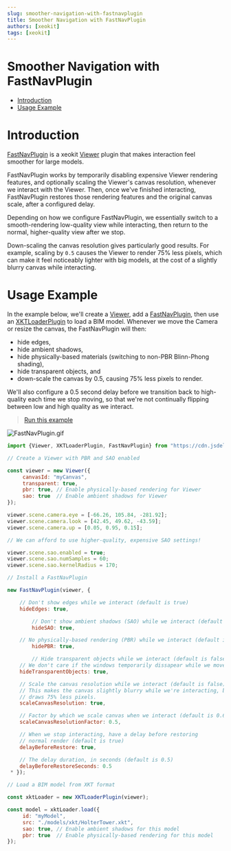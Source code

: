 ```yaml
---
slug: smoother-navigation-with-fastnavplugin
title: Smoother Navigation with FastNavPlugin
authors: [xeokit]
tags: [xeokit]
---
```


# Smoother Navigation with FastNavPlugin

- [Introduction](#introduction)
- [Usage Example](#usage-example)

# Introduction

[FastNavPlugin](https://xeokit.github.io/xeokit-sdk/docs/class/src/plugins/FastNavPlugin/FastNavPlugin.js~FastNavPlugin.html) is a xeokit [Viewer](https://xeokit.github.io/xeokit-sdk/docs/class/src/viewer/Viewer.js~Viewer.html) plugin that makes interaction feel smoother for large models.

FastNavPlugin works by temporarily disabling expensive Viewer rendering features, and optionally scaling the Viewer's canvas resolution, whenever we interact with the Viewer. Then, once we've finished interacting, FastNavPlugin restores those rendering features and the original canvas scale, after a configured delay.

Depending on how we configure FastNavPlugin, we essentially switch to a smooth-rendering low-quality view while interacting, then return to the normal, higher-quality view after we stop.

Down-scaling the canvas resolution gives particularly good results. For example, scaling by `0.5` causes the Viewer to render 75% less pixels, which can make it feel noticeably lighter with big models, at the cost of a slightly blurry canvas while interacting.

# Usage Example

In the example below, we'll create a [Viewer](https://xeokit.github.io/xeokit-sdk/docs/class/src/viewer/Viewer.js~Viewer.html), add a [FastNavPlugin](https://xeokit.github.io/xeokit-sdk/docs/class/src/plugins/FastNavPlugin/FastNavPlugin.js~FastNavPlugin.html), then use an [XKTLoaderPlugin](https://xeokit.github.io/xeokit-sdk/docs/class/src/plugins/XKTLoaderPlugin/XKTLoaderPlugin.js~XKTLoaderPlugin.html) to load a BIM model. Whenever we move the Camera or resize the canvas, the FastNavPlugin will then:

- hide edges,
- hide ambient shadows,
- hide physically-based materials (switching to non-PBR Blinn-Phong shading),
- hide transparent objects, and
- down-scale the canvas by 0.5, causing 75% less pixels to render.

We'll also configure a 0.5 second delay before we transition back to high-quality each time we stop moving, so that we're not continually flipping between low and high quality as we interact.


> [Run this example](https://xeokit.github.io/xeokit-sdk/examples/#performance_FastNavPlugin)

![FastNavPlugin.gif](./attachments/FastNavPlugin.gif)

```js
import {Viewer, XKTLoaderPlugin, FastNavPlugin} from "https://cdn.jsdelivr.net/npm/@xeokit/xeokit-sdk/dist/xeokit-sdk.es.min.js";

// Create a Viewer with PBR and SAO enabled

const viewer = new Viewer({
     canvasId: "myCanvas",
     transparent: true,
     pbr: true, // Enable physically-based rendering for Viewer
     sao: true  // Enable ambient shadows for Viewer
});

viewer.scene.camera.eye = [-66.26, 105.84, -281.92];
viewer.scene.camera.look = [42.45, 49.62, -43.59];
viewer.scene.camera.up = [0.05, 0.95, 0.15];

// We can afford to use higher-quality, expensive SAO settings!

viewer.scene.sao.enabled = true;
viewer.scene.sao.numSamples = 60;
viewer.scene.sao.kernelRadius = 170;

// Install a FastNavPlugin

new FastNavPlugin(viewer, {

    // Don't show edges while we interact (default is true)
    hideEdges: true,

		// Don't show ambient shadows (SAO) while we interact (default is true)
		hideSAO: true,

    // No physically-based rendering (PBR) while we interact (default is true)
		hidePBR: true,

		// Hide transparent objects while we interact (default is false)
    // We don't care if the windows temporarily dissapear while we move around.
    hideTransparentObjects: true,

    // Scale the canvas resolution while we interact (default is false).
    // This makes the canvas slightly blurry while we're interacting, but
    // draws 75% less pixels.
    scaleCanvasResolution: true,

    // Factor by which we scale canvas when we interact (default is 0.6)
    scaleCanvasResolutionFactor: 0.5,

    // When we stop interacting, have a delay before restoring
    // normal render (default is true)
    delayBeforeRestore: true,

    // The delay duration, in seconds (default is 0.5)
    delayBeforeRestoreSeconds: 0.5
 * });

// Load a BIM model from XKT format

const xktLoader = new XKTLoaderPlugin(viewer);

const model = xktLoader.load({
     id: "myModel",
     src: "./models/xkt/HolterTower.xkt",
     sao: true, // Enable ambient shadows for this model
     pbr: true  // Enable physically-based rendering for this model
});
```
